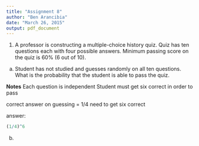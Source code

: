 ```yaml
---
title: "Assignment 8"
author: "Ben Arancibia"
date: "March 26, 2015"
output: pdf_document
---
```


1. A professor is constructing a multiple-choice history quiz. Quiz has ten questions each with four possible answers. Minimum passing score on the quiz is 60% (6 out of 10).

a. Student has not studied and guesses randomly on all ten questions. What is the probability that the student is able to pass the quiz.

**Notes**
Each question is independent
Student must get six correct in order to pass

correct answer on guessing = 1/4 
need to get six correct

answer:
```r
(1/4)^6
```

b. 